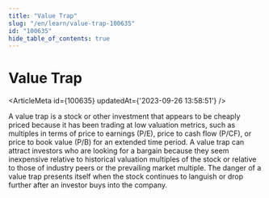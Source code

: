 ```yaml
---
title: "Value Trap"
slug: "/en/learn/value-trap-100635"
id: "100635"
hide_table_of_contents: true
---
```



# Value Trap

<ArticleMeta id={100635} updatedAt={'2023-09-26 13:58:51'} />
<div className='border-solid border-b border-t-0 my-4 border-[var(--ifm-color-gray-300)]' />

A value trap is a stock or other investment that appears to be cheaply priced because it has been trading at low valuation metrics, such as multiples in terms of price to earnings (P/E), price to cash flow (P/CF), or price to book value (P/B) for an extended time period. A value trap can attract investors who are looking for a bargain because they seem inexpensive relative to historical valuation multiples of the stock or relative to those of industry peers or the prevailing market multiple. The danger of a value trap presents itself when the stock continues to languish or drop further after an investor buys into the company.
